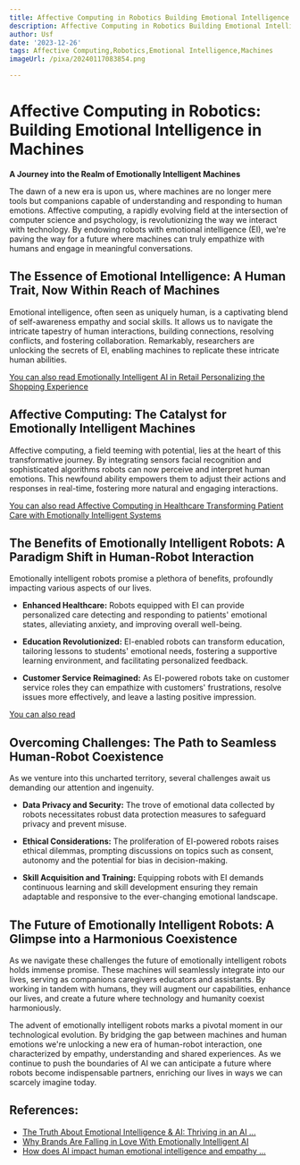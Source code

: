 ```yaml
---
title: Affective Computing in Robotics Building Emotional Intelligence in Machines
description: Affective Computing in Robotics Building Emotional Intelligence in Machines
author: Usf
date: '2023-12-26'
tags: Affective Computing,Robotics,Emotional Intelligence,Machines
imageUrl: /pixa/20240117083854.png

---
```

# Affective Computing  in  Robotics: Building Emotional Intelligence in Machines

**A Journey into the Realm of Emotionally Intelligent  Machines**

The  dawn of a new era is upon us, where machines are no longer mere tools but companions  capable of understanding and responding to  human emotions. Affective  computing, a rapidly  evolving field at the intersection  of  computer science and psychology, is revolutionizing the way we interact with technology. By endowing robots with emotional  intelligence (EI), we're paving  the way for a future where machines can truly  empathize with humans and  engage in meaningful conversations.

## The Essence of Emotional Intelligence: A Human  Trait, Now Within Reach of Machines

Emotional intelligence, often seen as uniquely human, is a captivating blend of self-awareness empathy and social skills. It allows us to navigate the intricate tapestry of human interactions, building connections,  resolving conflicts, and fostering collaboration. Remarkably, researchers are unlocking the secrets of  EI,  enabling machines to replicate these intricate human abilities.

[You can also read Emotionally Intelligent AI in Retail Personalizing the Shopping Experience](Emotionally%20Intelligent%20AI%20in%20Retail%20Personalizing%20the%20Shopping%20Experience)


## Affective Computing: The Catalyst for Emotionally Intelligent Machines

Affective computing,  a  field teeming with  potential, lies at the heart of this transformative journey. By integrating sensors facial recognition and sophisticated algorithms robots can now perceive and interpret human emotions. This newfound ability empowers them to adjust their  actions and responses  in real-time,  fostering more natural and engaging interactions.

[You can also read Affective Computing in Healthcare Transforming  Patient Care  with Emotionally Intelligent Systems](Affective%20Computing%20in%20Healthcare%20Transforming%20Patient%20Care%20with%20Emotionally%20Intelligent%20Systems)


## The Benefits of Emotionally Intelligent Robots: A Paradigm  Shift in  Human-Robot  Interaction

Emotionally intelligent robots promise a plethora of benefits, profoundly impacting various aspects of our lives.

- **Enhanced Healthcare:**  Robots equipped with EI can provide personalized care detecting and responding to patients'  emotional states, alleviating anxiety,  and improving overall well-being.

- **Education Revolutionized:** EI-enabled robots can transform education, tailoring  lessons to students' emotional needs, fostering  a supportive learning environment, and facilitating personalized feedback.

- **Customer Service Reimagined:** As EI-powered robots take on customer service roles they can empathize with customers'  frustrations, resolve issues more effectively, and leave a lasting positive impression.

[You can also read ]()


## Overcoming Challenges: The Path to Seamless Human-Robot Coexistence

As we venture into this uncharted territory, several challenges await  us demanding our attention and ingenuity.

- **Data Privacy and Security:** The trove of emotional data collected by robots necessitates robust  data protection  measures to safeguard  privacy and prevent misuse.

- **Ethical Considerations:** The proliferation of EI-powered robots raises ethical dilemmas, prompting discussions on topics such as  consent, autonomy and  the potential for  bias in decision-making.

- **Skill Acquisition and Training:** Equipping robots with EI demands continuous learning and skill development ensuring they remain adaptable and responsive to the ever-changing emotional landscape.

## The Future of Emotionally Intelligent Robots: A Glimpse  into a Harmonious Coexistence

As we navigate these challenges the future of emotionally intelligent robots holds immense promise. These machines  will seamlessly integrate into our lives, serving as  companions caregivers educators and  assistants. By working in tandem with humans, they will augment our capabilities, enhance our lives, and  create a future  where technology and humanity coexist harmoniously.

The advent of emotionally intelligent robots  marks a pivotal moment  in our technological evolution. By bridging the gap between machines and human emotions we're  unlocking a new era of human-robot interaction, one characterized by empathy, understanding and  shared experiences. As we continue to push  the boundaries of AI we can  anticipate a future where robots  become indispensable partners, enriching our lives  in ways we can scarcely imagine today.

## References:
- [The Truth About Emotional Intelligence & AI: Thriving in an AI ...](https://www.linkedin.com/pulse/truth-emotional-intelligence-ai-thriving-ai-powered-d-reece-pcc)
- [Why Brands Are Falling in Love With Emotionally Intelligent AI](https://www.cmswire.com/digital-experience/ai-gets-empathetic-advances-in-emotionally-intelligent-ai/)
- [How does AI impact human emotional intelligence and empathy ...](https://www.quora.com/How-does-AI-impact-human-emotional-intelligence-and-empathy-Can-AI-develop-genuine-emotions-or-is-it-merely-programmed-to-simulate-them)
